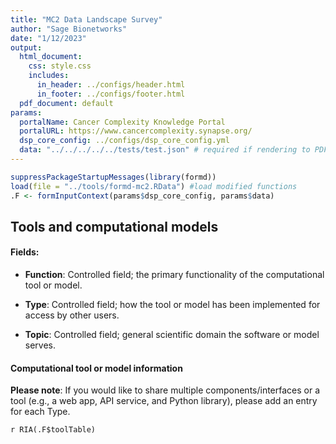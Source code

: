 ```yaml
---
title: "MC2 Data Landscape Survey"
author: "Sage Bionetworks"
date: "1/12/2023"
output:
  html_document:
    css: style.css
    includes:
      in_header: ../configs/header.html
      in_footer: ../configs/footer.html
  pdf_document: default
params:
  portalName: Cancer Complexity Knowledge Portal
  portalURL: https://www.cancercomplexity.synapse.org/
  dsp_core_config: ../configs/dsp_core_config.yml
  data: "../../../../../tests/test.json" # required if rendering to PDF
---
```


```r
suppressPackageStartupMessages(library(formd))
load(file = "../tools/formd-mc2.RData") #load modified functions
.F <- formInputContext(params$dsp_core_config, params$data)
```

## Tools and computational models
#### Fields:
- **Function**: Controlled field; the primary functionality of the computational tool or model.

- **Type**: Controlled field; how the tool or model has been implemented for access by other users.

- **Topic**: Controlled field; general scientific domain the software or model serves.

#### Computational tool or model information {#tools}

**Please note**: If you would like to share multiple components/interfaces or a tool (e.g., a web app, API service, and Python library), please add an entry for each Type.

`r RIA(.F$toolTable)`
